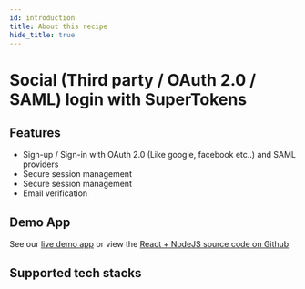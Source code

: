 ```yaml
---
id: introduction
title: About this recipe
hide_title: true
---
```


# Social (Third party / OAuth 2.0 / SAML) login with SuperTokens

## Features

- Sign-up / Sign-in with OAuth 2.0 (Like google, facebook etc..) and SAML providers <br/>
- Secure session management <br/>
- Secure session management <br/>
- Email verification <br/>

## Demo App

See our [live demo app](https://thirdparty.demo.supertokens.com/) or view the [React + NodeJS source code on Github](https://github.com/supertokens/supertokens-auth-react/tree/master/examples/with-thirdparty)


## Supported tech stacks

<TechStackSupport />